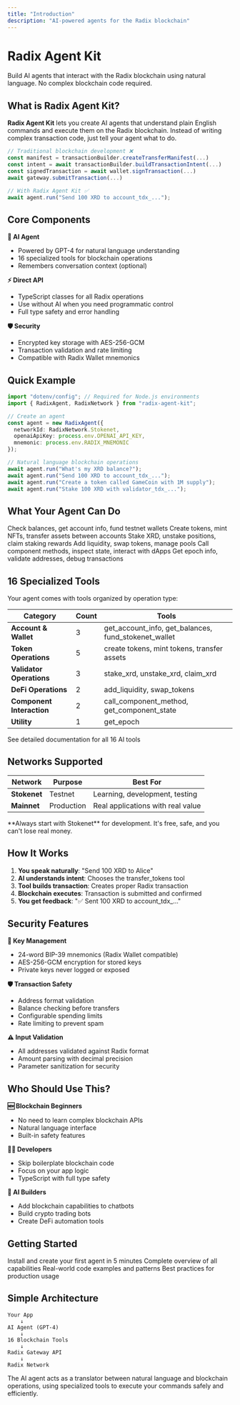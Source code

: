 ```yaml
---
title: "Introduction"
description: "AI-powered agents for the Radix blockchain"
---
```


# Radix Agent Kit

Build AI agents that interact with the Radix blockchain using natural language. No complex blockchain code required.

## What is Radix Agent Kit?

**Radix Agent Kit** lets you create AI agents that understand plain English commands and execute them on the Radix blockchain. Instead of writing complex transaction code, just tell your agent what to do.

```typescript
// Traditional blockchain development ❌
const manifest = transactionBuilder.createTransferManifest(...)
const intent = await transactionBuilder.buildTransactionIntent(...)
const signedTransaction = await wallet.signTransaction(...)
await gateway.submitTransaction(...)

// With Radix Agent Kit ✅
await agent.run("Send 100 XRD to account_tdx_...");
```

## Core Components

**🤖 AI Agent**
- Powered by GPT-4 for natural language understanding
- 16 specialized tools for blockchain operations
- Remembers conversation context (optional)

**⚡ Direct API**
- TypeScript classes for all Radix operations
- Use without AI when you need programmatic control
- Full type safety and error handling

**🛡️ Security**
- Encrypted key storage with AES-256-GCM
- Transaction validation and rate limiting
- Compatible with Radix Wallet mnemonics

## Quick Example

```typescript
import "dotenv/config"; // Required for Node.js environments
import { RadixAgent, RadixNetwork } from "radix-agent-kit";

// Create an agent
const agent = new RadixAgent({
  networkId: RadixNetwork.Stokenet,
  openaiApiKey: process.env.OPENAI_API_KEY,
  mnemonic: process.env.RADIX_MNEMONIC
});

// Natural language blockchain operations
await agent.run("What's my XRD balance?");
await agent.run("Send 100 XRD to account_tdx_...");
await agent.run("Create a token called GameCoin with 1M supply");
await agent.run("Stake 100 XRD with validator_tdx_...");
```

## What Your Agent Can Do

<CardGroup cols={2}>
  <Card title="💰 Account Management" icon="wallet">
    Check balances, get account info, fund testnet wallets
  </Card>
  <Card title="🪙 Token Operations" icon="coins">
    Create tokens, mint NFTs, transfer assets between accounts
  </Card>
  <Card title="🥩 Validator Operations" icon="server">
    Stake XRD, unstake positions, claim staking rewards
  </Card>
  <Card title="🏊‍♂️ DeFi Operations" icon="chart-line">
    Add liquidity, swap tokens, manage pools
  </Card>
  <Card title="🔧 Smart Contracts" icon="code">
    Call component methods, inspect state, interact with dApps
  </Card>
  <Card title="🛠️ Developer Tools" icon="tools">
    Get epoch info, validate addresses, debug transactions
  </Card>
</CardGroup>

## 16 Specialized Tools

Your agent comes with tools organized by operation type:

| Category | Count | Tools |
|----------|-------|--------|
| **Account & Wallet** | 3 | get_account_info, get_balances, fund_stokenet_wallet |
| **Token Operations** | 5 | create tokens, mint tokens, transfer assets |
| **Validator Operations** | 3 | stake_xrd, unstake_xrd, claim_xrd |
| **DeFi Operations** | 2 | add_liquidity, swap_tokens |
| **Component Interaction** | 2 | call_component_method, get_component_state |
| **Utility** | 1 | get_epoch |

<Card title="View All Tools" icon="robot" href="/tools">
  See detailed documentation for all 16 AI tools
</Card>

## Networks Supported

| Network | Purpose | Best For |
|---------|---------|----------|
| **Stokenet** | Testnet | Learning, development, testing |
| **Mainnet** | Production | Real applications with real value |

<Warning>
**Always start with Stokenet** for development. It's free, safe, and you can't lose real money.
</Warning>

## How It Works

1. **You speak naturally**: "Send 100 XRD to Alice"
2. **AI understands intent**: Chooses the transfer_tokens tool
3. **Tool builds transaction**: Creates proper Radix transaction
4. **Blockchain executes**: Transaction is submitted and confirmed
5. **You get feedback**: "✅ Sent 100 XRD to account_tdx_..."

## Security Features

**🔐 Key Management**
- 24-word BIP-39 mnemonics (Radix Wallet compatible)
- AES-256-GCM encryption for stored keys
- Private keys never logged or exposed

**🛡️ Transaction Safety**
- Address format validation
- Balance checking before transfers
- Configurable spending limits
- Rate limiting to prevent spam

**⚠️ Input Validation**
- All addresses validated against Radix format
- Amount parsing with decimal precision
- Parameter sanitization for security

## Who Should Use This?

**🆕 Blockchain Beginners**
- No need to learn complex blockchain APIs
- Natural language interface
- Built-in safety features

**👩‍💻 Developers**
- Skip boilerplate blockchain code
- Focus on your app logic
- TypeScript with full type safety

**🤖 AI Builders**
- Add blockchain capabilities to chatbots
- Build crypto trading bots
- Create DeFi automation tools

## Getting Started

<CardGroup cols={2}>
  <Card title="Quick Start" icon="play" href="/quickstart">
    Install and create your first agent in 5 minutes
  </Card>
  <Card title="All Features" icon="star" href="/features">
    Complete overview of all capabilities
  </Card>
  <Card title="Examples" icon="code" href="/examples">
    Real-world code examples and patterns
  </Card>
  <Card title="Security" icon="shield-check" href="/security">
    Best practices for production usage
</Card>
</CardGroup>

## Simple Architecture

```
Your App
    ↓
AI Agent (GPT-4)
    ↓
16 Blockchain Tools
    ↓
Radix Gateway API
    ↓
Radix Network
```

The AI agent acts as a translator between natural language and blockchain operations, using specialized tools to execute your commands safely and efficiently.
